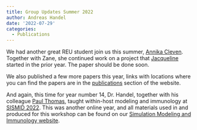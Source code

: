 ```yaml
---
title: Group Updates Summer 2022
author: Andreas Handel
date: '2022-07-29'
categories:
  - Publications
---
```



We had another great REU student join us this summer, [Annika Cleven](/people/annika-cleven/). Together with Zane, she continued work on a project that [Jacqueline](/people/jacqueline-dworaczyk/) started in the prior year. The paper should be done soon.

We also published a few more papers this year, links with locations where you can find the papers are in the [publications](/publications.qmd) section of the website. 

And again, this time for year number 14, Dr. Handel, together with his colleague [Paul Thomas](https://www.stjude.org/directory/t/paul-thomas.html), taught within-host modeling and immunology at [SISMID 2022](https://andreashandel.github.io/SISMID2022/). This was another online year, and  all materials used in and produced for this workshop can be found on our [Simulation Modeling and Immunology website](https://andreashandel.github.io/SMIcourse/).

